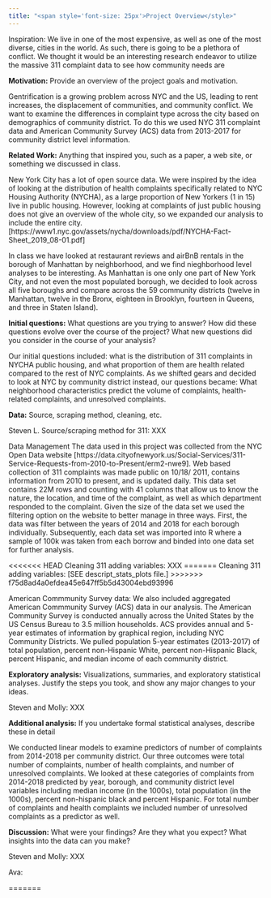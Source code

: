 ```yaml
---
title: "<span style='font-size: 25px'>Project Overview</style>"
---
```



Inspiration: We live in one of the most expensive, as well as one of the most diverse, cities in the world. As such, there is going to be a plethora of conflict. We thought it would be an interesting research endeavor to utilize the massive 311 complaint data to see how community needs are 


__Motivation:__ Provide an overview of the project goals and motivation.

Gentrification is a growing problem across NYC and the US, leading to rent increases, the displacement of communities, and community conflict. We want to examine the differences in complaint type across the city based on demographics of community district. To do this we used NYC 311 complaint data and American Community Survey (ACS) data from 2013-2017 for community district level information.


__Related Work:__ Anything that inspired you, such as a paper, a web site, or something we discussed in class.

New York City has a lot of open source data. We were inspired by the idea of looking at the distribution of health complaints specifically related to NYC Housing Authority (NYCHA), as a large proportion of New Yorkers (1 in 15) live in public housing. However, looking at complaints of just public housing does not give an overview of the whole city, so we expanded our analysis to include the entire city. [https://www1.nyc.gov/assets/nycha/downloads/pdf/NYCHA-Fact-Sheet_2019_08-01.pdf]

In class we have looked at restaurant reviews and airBnB rentals in the borough of Manhattan by neighborhood, and we find nieghborhood level analyses to be interesting. As Manhattan is one only one part of New York City, and not even the most populated borough, we decided to look across all five boroughs and compare across the 59 community districts (twelve in Manhattan, twelve in the Bronx, eighteen in Brooklyn, fourteen in Queens, and three in Staten Island).

__Initial questions:__ What questions are you trying to answer? How did these questions evolve over the course of the project? What new questions did you consider in the course of your analysis?

Our initial questions included: what is the distribution of 311 complaints in NYCHA public housing, and what proportion of them are health related compared to the rest of NYC complaints.
As we shifted gears and decided to look at NYC by community district instead, our questions became: What neighborhood characteristics predict the volume of complaints, health-related complaints, and unresolved complaints.

__Data:__ Source, scraping method, cleaning, etc.

Steven L. Source/scraping method for 311: XXX

Data Management
The data used in this project was collected from the NYC Open Data website [https://data.cityofnewyork.us/Social-Services/311-Service-Requests-from-2010-to-Present/erm2-nwe9].  Web based collection of 311 complaints was made public on 10/18/ 2011, contains information from 2010 to present, and is updated daily.  This data set contains 22M rows and counting with 41 columns that allow us to know the nature, the location, and time of the complaint, as well as which department responded to the complaint.  Given the size of the data set we used the filtering option on the website to better manage in three ways.  First, the data was filter between the years of 2014 and 2018 for each borough individually.  Subsequently, each data set was imported into R where a sample of 100k was taken from each borrow and binded into one data set for further analysis.  

<<<<<<< HEAD
Cleaning 311 adding variables: XXX 
=======
Cleaning 311 adding variables: [SEE descript_stats_plots file.]
>>>>>>> f75d8ad4a0efdea45e647ff5b5d43004ebd93996

American Commmunity Survey data:
We also included aggregated American Commmunity Survey (ACS) data in our analysis. The American Community Survey is conducted annually across the United States by the US Census Bureau to 3.5 million households. ACS provides annual and 5-year estimates of information by graphical region, including NYC Community Districts. We pulled population 5-year estimates (2013-2017) of total population, percent non-Hispanic White, percent non-Hispanic Black, percent Hispanic, and median income of each community district.


__Exploratory analysis:__ Visualizations, summaries, and exploratory statistical analyses. Justify the steps you took, and show any major changes to your ideas.

Steven and Molly: XXX

__Additional analysis:__  If you undertake formal statistical analyses, describe these in detail

We conducted linear models to examine predictors of number of complaints from 2014-2018 per community district. Our three outcomes were total number of complaints, number of health complaints, and number of unresolved complaints. We looked at these categories of complaints from 2014-2018 predicted by year, borough, and community district level variables including median income (in the 1000s), total population (in the 1000s), percent non-hispanic black and percent Hispanic. For total number of complaints and health complaints we included number of unresolved complaints as a predictor as well. 


__Discussion:__ What were your findings? Are they what you expect? What insights into the data can you make?

Steven and Molly: XXX

Ava: 




=======